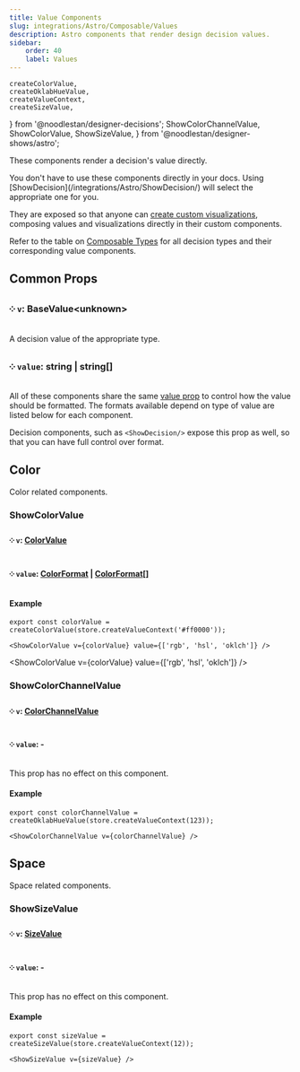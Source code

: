 ```yaml
---
title: Value Components
slug: integrations/Astro/Composable/Values
description: Astro components that render design decision values.
sidebar:
    order: 40
    label: Values
---
```


    createColorValue,
    createOklabHueValue,
    createValueContext,
    createSizeValue,
} from '@noodlestan/designer-decisions';
    ShowColorChannelValue,
    ShowColorValue,
    ShowSizeValue,
} from '@noodlestan/designer-shows/astro';


These components render a decision's value directly.

<Aside type="tip">
    You don't have to use these components directly in your docs. Using
    [ShowDecision](/integrations/Astro/ShowDecision/) will select the appropriate one for you.
</Aside>

They are exposed so that anyone can [create custom visualizations](/guides/generating-documentation/creating-custom-visualizations/), composing values and visualizations directly in their custom components.

Refer to the table on [Composable Types](/integrations/Astro/Composable/Types) for all decision types and their corresponding value components.

## Common Props

### ༶ `v`: BaseValue&lt;unknown&gt;

A decision value of the appropriate type.

### ༶ `value`: string | string[]

All of these components share the same [value prop](/integrations/Astro/Props/#valueprops) to control how the value should be formatted. The formats available depend on type of value are listed below for each component.

Decision components, such as `<ShowDecision/>` expose this prop as well, so that you can have full control over format.

## Color

Color related components.

### ShowColorValue

#### ༶ `v`: [ColorValue](/api/designer-decisions/Values/Types/ColorValue)

#### ༶ `value`: [ColorFormat](/api/designer-decisions/Primitives/Types/ColorFormat) | [ColorFormat](/api/designer-decisions/Primitives/Types/ColorFormat)[]

#### Example

```mdx
export const colorValue = createColorValue(store.createValueContext('#ff0000'));

<ShowColorValue v={colorValue} value={['rgb', 'hsl', 'oklch']} />
```

<ShowColorValue v={colorValue} value={['rgb', 'hsl', 'oklch']} />

### ShowColorChannelValue

#### ༶ `v`: [ColorChannelValue](/api/designer-decisions/Values/Types/ColorChannelValue)

#### ༶ `value`: -

This prop has no effect on this component.

#### Example

```mdx
export const colorChannelValue = createOklabHueValue(store.createValueContext(123));

<ShowColorChannelValue v={colorChannelValue} />
```

<ShowColorChannelValue v={colorChannelValue} />

## Space

Space related components.

### ShowSizeValue

#### ༶ `v`: [SizeValue](/api/designer-decisions/Values/Types/SizeValue)

#### ༶ `value`: -

This prop has no effect on this component.

#### Example

```mdx
export const sizeValue = createSizeValue(store.createValueContext(12));

<ShowSizeValue v={sizeValue} />
```

<ShowSizeValue v={sizeValue} />
